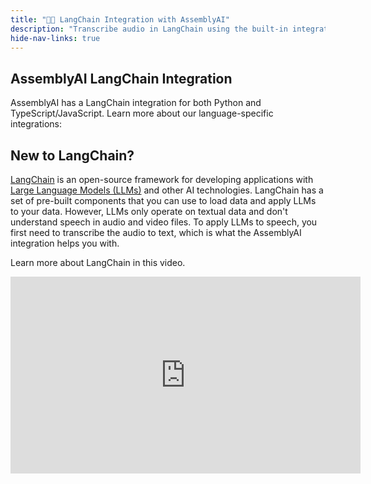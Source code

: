 ```yaml
---
title: "🦜️🔗 LangChain Integration with AssemblyAI"
description: "Transcribe audio in LangChain using the built-in integration with AssemblyAI."
hide-nav-links: true
---
```


## AssemblyAI LangChain Integration

AssemblyAI has a LangChain integration for both Python and TypeScript/JavaScript.
Learn more about our language-specific integrations:

<CardGroup cols={2}>
  <Card icon="brands python" title="Python" href="langchain/python" />
  <Card icon="brands js" title="JavaScript/TypeScript" href="langchain/js" />
</CardGroup>

## New to LangChain?

[LangChain](https://www.langchain.com) is an open-source framework for developing applications with [Large Language Models (LLMs)](https://www.assemblyai.com/blog/introduction-large-language-models-generative-ai/) and other AI technologies.
LangChain has a set of pre-built components that you can use to load data and apply LLMs to your data.
However, LLMs only operate on textual data and don't understand speech in audio and video files.
To apply LLMs to speech, you first need to transcribe the audio to text, which is what the AssemblyAI integration helps you with.

Learn more about LangChain in this video.

<iframe
  width="560"
  height="315"
  src="https://www.youtube.com/embed/RoR4XJw8wIc?si=-GPeOBm2d48ZTVQf"
  title="YouTube video player"
  frameborder="0"
  allow="accelerometer; autoplay; clipboard-write; encrypted-media; gyroscope; picture-in-picture; web-share"
  allowfullscreen
></iframe>
